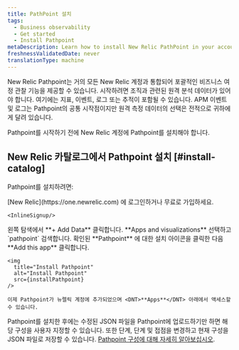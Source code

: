 ```yaml
---
title: PathPoint 설치
tags:
  - Business observability
  - Get started
  - Install Pathpoint
metaDescription: Learn how to install New Relic PathPoint in your account.
freshnessValidatedDate: never
translationType: machine
---
```



New Relic Pathpoint는 거의 모든 New Relic 계정과 통합되어 포괄적인 비즈니스 여정 관찰 기능을 제공할 수 있습니다. 시작하려면 조직과 관련된 원격 분석 데이터가 있어야 합니다. 여기에는 지표, 이벤트, 로그 또는 추적이 포함될 수 있습니다. APM 이벤트 및 로그는 Pathpoint의 공통 시작점이지만 원격 측정 데이터의 선택은 전적으로 귀하에게 달려 있습니다.

Pathpoint를 시작하기 전에 New Relic 계정에 Pathpoint를 설치해야 합니다.

## New Relic 카탈로그에서 Pathpoint 설치 [#install-catalog]

Pathpoint를 설치하려면:

<Steps>
  <Step>
    [New Relic](https://one.newrelic.com) 에 로그인하거나 무료로 가입하세요.

    <InlineSignup/>
  </Step>

  <Step>
    왼쪽 탐색에서 <DNT>**+ Add Data**</DNT> 클릭합니다.
  </Step>

  <Step>
    <DNT>**Apps and visualizations**</DNT> 선택하고 `pathpoint` 검색합니다.
  </Step>

  <Step>
    확인된 <DNT>**Pathpoint**</DNT> 에 대한 설치 아이콘을 클릭한 다음 <DNT>**Add this app**</DNT> 클릭합니다.

    <img
      title="Install Pathpoint"
      alt="Install Pathpoint"
      src={installPathpoint}
    />

    이제 Pathpoint가 뉴렐릭 계정에 추가되었으며 <DNT>**Apps**</DNT> 아래에서 액세스할 수 있습니다.
  </Step>
</Steps>

Pathpoint를 설치한 후에는 수정된 JSON 파일을 Pathpoint에 업로드하기만 하면 해당 구성을 사용자 지정할 수 있습니다. 또한 단계, 단계 및 접점을 변경하고 현재 구성을 JSON 파일로 저장할 수 있습니다. [Pathpoint 구성에 대해 자세히 알아보십시오](/docs/business-observability/configure-pathpoint/).